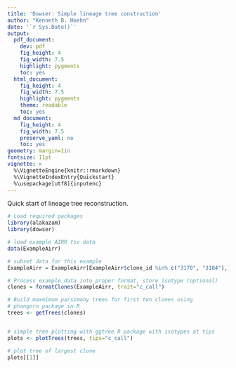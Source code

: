 ```yaml
---
title: 'Dowser: Simple lineage tree construction'
author: "Kenneth B. Hoehn"
date: '`r Sys.Date()`'
output:
  pdf_document:
    dev: pdf
    fig_height: 4
    fig_width: 7.5
    highlight: pygments
    toc: yes
  html_document:
    fig_height: 4
    fig_width: 7.5
    highlight: pygments
    theme: readable
    toc: yes
  md_document:
    fig_height: 4
    fig_width: 7.5
    preserve_yaml: no
    toc: yes
geometry: margin=1in
fontsize: 11pt
vignette: >
  %\VignetteEngine{knitr::rmarkdown}
  %\VignetteIndexEntry{Quickstart}
  %\usepackage[utf8]{inputenc}
---
```


Quick start of lineage tree reconstruction.

```r
# Load required packages
library(alakazam)
library(dowser)

# load example AIRR tsv data
data(ExampleAirr)

# subset data for this example
ExampleAirr = ExampleAirr[ExampleAirr$clone_id %in% c("3170", "3184"),]

# Process example data into proper format, store isotype (optional)
clones = formatClones(ExampleAirr, trait="c_call")

# Build maxmimum parsimony trees for first two clones using 
# phangorn package in R
trees <- getTrees(clones)


# simple tree plotting with ggtree R package with isotypes at tips
plots <- plotTrees(trees, tips="c_call")

# plot tree of largest clone
plots[[1]]
```

